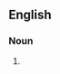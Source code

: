{{also|farm workers}}

==English==

===Noun===
{{head|en|noun plural form}}

# {{plural of|farmworker|lang=en}}